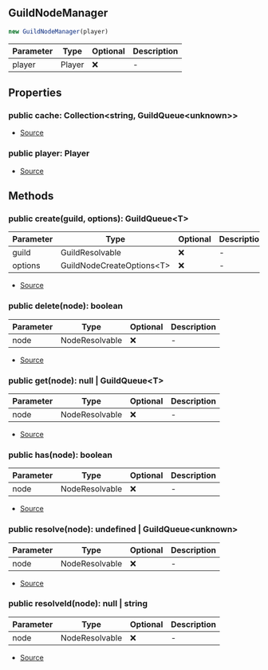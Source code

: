 ## GuildNodeManager

```typescript
new GuildNodeManager(player)
```
| Parameter | Type | Optional | Description |
| ----------- | ----------- | ----------- | ----------- |
| player | Player | ❌ | - |

## Properties
### public  cache: Collection\<string, GuildQueue\<unknown>>
- [Source](https://github.com/Androz2091/discord-player/blob/e435396/packages/discord-player/src/Structures/GuildQueue/GuildNodeManager.ts#L33)
### public  player: Player
- [Source](https://github.com/Androz2091/discord-player/blob/e435396/packages/discord-player/src/Structures/GuildQueue/GuildNodeManager.ts#L34)
## Methods
### public  create(guild, options): GuildQueue\<T>
| Parameter | Type | Optional | Description |
| ----------- | ----------- | ----------- | ----------- |
| guild | GuildResolvable | ❌ | - |
| options | GuildNodeCreateOptions\<T> | ❌ | - |


- [Source](https://github.com/Androz2091/discord-player/blob/e435396/packages/discord-player/src/Structures/GuildQueue/GuildNodeManager.ts#L36)
### public  delete(node): boolean
| Parameter | Type | Optional | Description |
| ----------- | ----------- | ----------- | ----------- |
| node | NodeResolvable | ❌ | - |


- [Source](https://github.com/Androz2091/discord-player/blob/e435396/packages/discord-player/src/Structures/GuildQueue/GuildNodeManager.ts#L102)
### public  get(node): null \| GuildQueue\<T>
| Parameter | Type | Optional | Description |
| ----------- | ----------- | ----------- | ----------- |
| node | NodeResolvable | ❌ | - |


- [Source](https://github.com/Androz2091/discord-player/blob/e435396/packages/discord-player/src/Structures/GuildQueue/GuildNodeManager.ts#L90)
### public  has(node): boolean
| Parameter | Type | Optional | Description |
| ----------- | ----------- | ----------- | ----------- |
| node | NodeResolvable | ❌ | - |


- [Source](https://github.com/Androz2091/discord-player/blob/e435396/packages/discord-player/src/Structures/GuildQueue/GuildNodeManager.ts#L97)
### public  resolve(node): undefined \| GuildQueue\<unknown>
| Parameter | Type | Optional | Description |
| ----------- | ----------- | ----------- | ----------- |
| node | NodeResolvable | ❌ | - |


- [Source](https://github.com/Androz2091/discord-player/blob/e435396/packages/discord-player/src/Structures/GuildQueue/GuildNodeManager.ts#L117)
### public  resolveId(node): null \| string
| Parameter | Type | Optional | Description |
| ----------- | ----------- | ----------- | ----------- |
| node | NodeResolvable | ❌ | - |


- [Source](https://github.com/Androz2091/discord-player/blob/e435396/packages/discord-player/src/Structures/GuildQueue/GuildNodeManager.ts#L125)